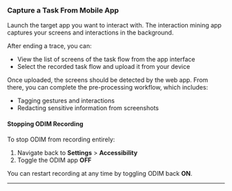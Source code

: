### Capture a Task From Mobile App

Launch the target app you want to interact with. The interaction mining app captures your screens and interactions in the background.

After ending a trace, you can:
- View the list of screens of the task flow from the app interface  
- Select the recorded task flow and upload it from your device  

Once uploaded, the screens should be detected by the web app. From there, you can complete the pre-processing workflow, which includes:
- Tagging gestures and interactions
- Redacting sensitive information from screenshots  

#### Stopping ODIM Recording

To stop ODIM from recording entirely:

1. Navigate back to **Settings** > **Accessibility**  
2. Toggle the ODIM app **OFF**

You can restart recording at any time by toggling ODIM back **ON**.

---